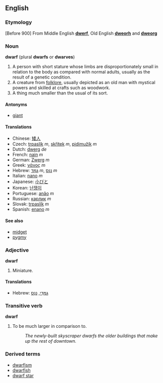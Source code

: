 ==English==
===Etymology===
[Before 900] From Middle English '''[[dwerf]]''', Old English '''[[dweorh]]''' and '''[[dweorg]]'''

===Noun===
'''dwarf''' (plural '''dwarfs''' or '''dwarves''')

#A person with short stature whose limbs are disproportionately small in relation to the body as compared with normal adults, usually as the result of a genetic condition.
#A creature from [[folklore]], usually depicted as an old man with mystical powers and skilled at crafts such as woodwork.  
#A thing much smaller than the usual of its sort.

====Antonyms====
*[[giant]]

====Translations====
*Chinese: [[矮人]]
*Czech: [[trpaslík]]  ''m'', [[skřítek]]  ''m'', [[pidimužík]]  ''m''
*Dutch: [[dwerg]] ''de''
*French: [[nain]] ''m''
*German: [[Zwerg]] ''m''
*Greek: [[νάνος]] ''m''
*Hebrew: [[גמד|גַמָּד]] ''m'', [[ננס|נַנָּס]] ''m''
*Italian: [[nano]] ''m''
*Japanese: [[小びと]]
*Korean: [[난쟁이]]
*Portuguese: [[anão]] ''m''
*Russian: [[карлик]] ''m''
*Slovak: [[trpaslík]]  ''m''
*Spanish: [[enano]] ''m''

====See also====
*[[midget]]
*[[pygmy]]

===Adjective===
'''dwarf'''

#Miniature.

====Translations====
*Hebrew: [[גמדי|גַמָּדִי]], [[ננס|נַנָּס]]

===Transitive verb===
'''dwarf'''

#To be much larger in comparison to.
#:''The newly-built skyscraper dwarfs the older buildings that make up the rest of downtown.''

===Derived terms===
*[[dwarfism]]
*[[dwarfish]]
*[[dwarf star]]